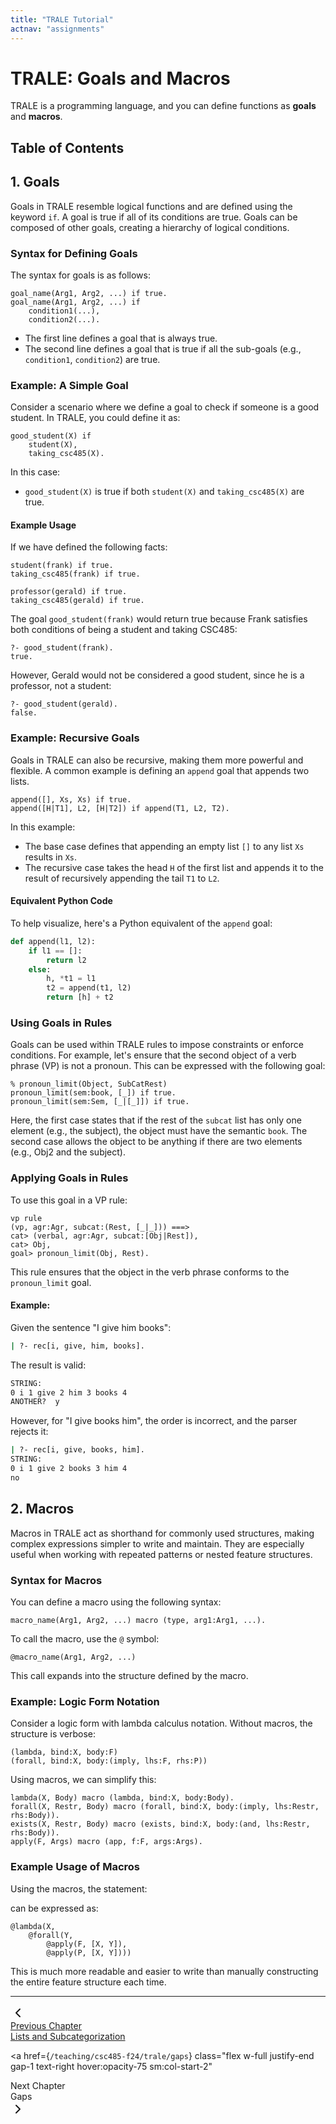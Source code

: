 ```yaml
---
title: "TRALE Tutorial"
actnav: "assignments"
---
```


# TRALE: Goals and Macros

TRALE is a programming language, and you can define functions as **goals** and **macros**.

## Table of Contents

## 1. Goals

Goals in TRALE resemble logical functions and are defined using the keyword `if`. A goal is true if all of its conditions are true. Goals can be composed of other goals, creating a hierarchy of logical conditions.

### Syntax for Defining Goals

The syntax for goals is as follows:

```trale
goal_name(Arg1, Arg2, ...) if true.
goal_name(Arg1, Arg2, ...) if
    condition1(...),
    condition2(...).
```

- The first line defines a goal that is always true.
- The second line defines a goal that is true if all the sub-goals (e.g., `condition1`, `condition2`) are true.

### Example: A Simple Goal

Consider a scenario where we define a goal to check if someone is a good student. In TRALE, you could define it as:

```trale
good_student(X) if
    student(X),
    taking_csc485(X).
```

In this case:
- `good_student(X)` is true if both `student(X)` and `taking_csc485(X)` are true.

#### Example Usage

If we have defined the following facts:

```trale
student(frank) if true.
taking_csc485(frank) if true.

professor(gerald) if true.
taking_csc485(gerald) if true.
```

The goal `good_student(frank)` would return true because Frank satisfies both conditions of being a student and taking CSC485:

```trale
?- good_student(frank).
true.
```

However, Gerald would not be considered a good student, since he is a professor, not a student:

```trale
?- good_student(gerald).
false.
```

### Example: Recursive Goals

Goals in TRALE can also be recursive, making them more powerful and flexible. A common example is defining an `append` goal that appends two lists.

```trale
append([], Xs, Xs) if true.
append([H|T1], L2, [H|T2]) if append(T1, L2, T2).
```

In this example:
- The base case defines that appending an empty list `[]` to any list `Xs` results in `Xs`.
- The recursive case takes the head `H` of the first list and appends it to the result of recursively appending the tail `T1` to `L2`.

#### Equivalent Python Code

To help visualize, here's a Python equivalent of the `append` goal:

```python
def append(l1, l2):
    if l1 == []:
        return l2
    else:
        h, *t1 = l1
        t2 = append(t1, l2)
        return [h] + t2
```

### Using Goals in Rules

Goals can be used within TRALE rules to impose constraints or enforce conditions. For example, let's ensure that the second object of a verb phrase (VP) is not a pronoun. This can be expressed with the following goal:

```trale
% pronoun_limit(Object, SubCatRest)
pronoun_limit(sem:book, [_]) if true.
pronoun_limit(sem:Sem, [_|[_]]) if true.
```

Here, the first case states that if the rest of the `subcat` list has only one element (e.g., the subject), the object must have the semantic `book`. The second case allows the object to be anything if there are two elements (e.g., Obj2 and the subject).

### Applying Goals in Rules

To use this goal in a VP rule:

```trale
vp rule
(vp, agr:Agr, subcat:(Rest, [_|_])) ===>
cat> (verbal, agr:Agr, subcat:[Obj|Rest]),
cat> Obj,
goal> pronoun_limit(Obj, Rest).
```

This rule ensures that the object in the verb phrase conforms to the `pronoun_limit` goal.

#### Example:

Given the sentence "I give him books":

```sh
| ?- rec[i, give, him, books].
```

The result is valid:

```sh
STRING: 
0 i 1 give 2 him 3 books 4
ANOTHER?  y
```

However, for "I give books him", the order is incorrect, and the parser rejects it:

```sh
| ?- rec[i, give, books, him].
STRING: 
0 i 1 give 2 books 3 him 4
no
```

## 2. Macros

Macros in TRALE act as shorthand for commonly used structures, making complex expressions simpler to write and maintain. They are especially useful when working with repeated patterns or nested feature structures.

### Syntax for Macros

You can define a macro using the following syntax:

```trale
macro_name(Arg1, Arg2, ...) macro (type, arg1:Arg1, ...).
```

To call the macro, use the `@` symbol:

```trale
@macro_name(Arg1, Arg2, ...)
```

This call expands into the structure defined by the macro.

### Example: Logic Form Notation

Consider a logic form with lambda calculus notation. Without macros, the structure is verbose:

```trale
(lambda, bind:X, body:F)
(forall, bind:X, body:(imply, lhs:F, rhs:P))
```

Using macros, we can simplify this:

```trale
lambda(X, Body) macro (lambda, bind:X, body:Body).
forall(X, Restr, Body) macro (forall, bind:X, body:(imply, lhs:Restr, rhs:Body)).
exists(X, Restr, Body) macro (exists, bind:X, body:(and, lhs:Restr, rhs:Body)).
apply(F, Args) macro (app, f:F, args:Args).
```

### Example Usage of Macros

Using the macros, the statement:

<Latex formula='\lambda x. \forall y. (F(x, y) \Rightarrow P(x, y))'
centered />

can be expressed as:

```trale
@lambda(X,
    @forall(Y,
        @apply(F, [X, Y]),
        @apply(P, [X, Y])))
```

This is much more readable and easier to write than manually constructing the entire feature structure each time.


<hr class="my-6 border-dashed" />

<div class="grid grid-cols-1 gap-6 sm:grid-cols-2">
<a
    href={`/teaching/csc485-f24/trale/lists`}
    class="flex w-full gap-1 hover:opacity-75"
    >
    <svg
      xmlns="http://www.w3.org/2000/svg"
      width="24"
      height="24"
      viewBox="0 0 24 24"
      fill="none"
      stroke="currentColor"
      stroke-width="2"
      stroke-linecap="round"
      stroke-linejoin="round"
      class="icon icon-tabler icons-tabler-outline icon-tabler-chevron-left flex-none"
    >
      <>
        <path stroke="none" d="M0 0h24v24H0z" fill="none" />
        <path d="M15 6l-6 6l6 6" />
      </>
    </svg>
    <div>
      <span>Previous Chapter</span>
      <div class="text-sm text-skin-accent/85">Lists and Subcategorization</div>
    </div>
</a>

<a
  href={`/teaching/csc485-f24/trale/gaps`}
  class="flex w-full justify-end gap-1 text-right hover:opacity-75 sm:col-start-2"
>
  <div>
    <span>Next Chapter</span>
    <div class="text-sm text-skin-accent/85">Gaps</div>
  </div>
  <svg
    xmlns="http://www.w3.org/2000/svg"
    width="24"
    height="24"
    viewBox="0 0 24 24"
    fill="none"
    stroke="currentColor"
    stroke-width="2"
    stroke-linecap="round"
    stroke-linejoin="round"
    class="icon icon-tabler icons-tabler-outline icon-tabler-chevron-right flex-none"
  >
    <>
      <path stroke="none" d="M0 0h24v24H0z" fill="none" />
      <path d="M9 6l6 6l-6 6" />
    </>
  </svg>
</a>
</div>